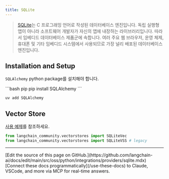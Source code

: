 ```yaml
---
title: SQLite
---
```


>[SQLite](https://en.wikipedia.org/wiki/SQLite)는 C 프로그래밍 언어로 작성된 데이터베이스 엔진입니다. 독립 실행형 앱이 아니라 소프트웨어 개발자가 자신의 앱에 내장하는 라이브러리입니다. 따라서 임베디드 데이터베이스 제품군에 속합니다. 여러 주요 웹 브라우저, 운영 체제, 휴대폰 및 기타 임베디드 시스템에서 사용되므로 가장 널리 배포된 데이터베이스 엔진입니다.

## Installation and Setup

`SQLAlchemy` python package를 설치해야 합니다.

<CodeGroup>
```bash pip
pip install SQLAlchemy
```

```bash uv
uv add SQLAlchemy
```
</CodeGroup>

## Vector Store

[사용 예제](/oss/python/integrations/vectorstores/sqlitevec)를 참조하세요.

```python
from langchain_community.vectorstores import SQLiteVec
from langchain_community.vectorstores import SQLiteVSS # legacy
```

---

<Callout icon="pen-to-square" iconType="regular">
    [Edit the source of this page on GitHub.](https://github.com/langchain-ai/docs/edit/main/src/oss/python/integrations/providers/sqlite.mdx)
</Callout>
<Tip icon="terminal" iconType="regular">
    [Connect these docs programmatically](/use-these-docs) to Claude, VSCode, and more via MCP for    real-time answers.
</Tip>
